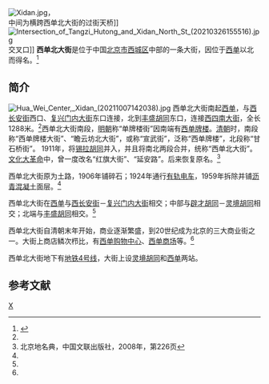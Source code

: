 {{Coord|39.90813|116.36783|type:landmark_region:CN-11_source:GoogleMaps|display=title}}
{{Infobox China Road
|路牌类型 = Beijing
|道路方向 = NS
|中文道路名称 = 西单北大街
|道路名称拼音 = XIDAN BEIDAJIE
|图片 = South end of Xidan North St (20211007134200).jpg
|图片说明 = 西单北大街南端（2021年10月摄）
|道路属性 = 
|道路总长度 = 
|车速限制 = 
|行车线数量 = 
|所在地区 = [[北京市|北京市]][[西城区|西城区]]
|起点 = [[西单|西单]]
|终点 = [[丰盛胡同|丰盛胡同]]东口
|路段主要建筑 = 
}}
[[File:Xidan.jpg|thumb]]，<br/>中间为横跨西单北大街的过街天桥]]
[[File:Intersection_of_Tangzi_Hutong_and_Xidan_North_St_(20210326155516).jpg|thumb]]交叉口]]
'''西单北大街'''是位于中国[[北京市|北京市]][[西城区|西城区]]中部的一条大街，因位于[[西单|西单]]以北而得名。<ref name=dq>{{cite book  | title = 《北京地方志·市政卷·道桥志》| publisher = 北京出版社| year = 2001|isbn=7-200-04454-7}}</ref>

==简介==
[[File:Hua_Wei_Center,_Xidan_(20211007142038).jpg|thumb]]
西单北大街南起[[西单|西单]]，与[[西长安街|西长安街]]西口、[[复兴门内大街|复兴门内大街]]东口连接，北到[[丰盛胡同|丰盛胡同]]东口，连接[[西四南大街|西四南大街]]，全长1288米。<ref name=dq/>西单北大街南段，[[明朝|明朝]]称“单牌楼街”因南端有[[西单牌楼|西单牌楼]]。[[清朝|清朝]]时，南段称“西单牌楼大街”、“瞻云坊北大街”，或称“宣武街”，泛称“西单牌楼”，北段称“甘石桥街”。 1911年，将[[锡拉胡同|锡拉胡同]]并入，并且将南北两段合并，统称“西单北大街”。[[文化大革命|文化大革命]]中，曾一度改名“红旗大街”、“延安路”。后来恢复原名。<ref name=bjdmd>北京地名典，中国文联出版社，2008年，第226页</ref>

西单北大街原为土路，1906年铺碎石；1924年通行[[有轨电车|有轨电车]]，1959年拆除并铺[[沥青|沥青]][[混凝土|混凝土]]面层。<ref name=dq/>

西单北大街在[[西单|西单]]与[[西长安街|西长安街]]－[[复兴门内大街|复兴门内大街]]相交；中部与[[辟才胡同|辟才胡同]]－[[灵境胡同|灵境胡同]]相交；北端与[[丰盛胡同|丰盛胡同]]相交。<ref name=dq/>

西单北大街自清朝末年开始，商业逐渐繁盛，到20世纪成为北京的三大商业街之一。大街上商店鳞次栉比，有[[西单购物中心|西单购物中心]]、[[西单商场|西单商场]]等。<ref name=bjdmd/>

西单北大街地下有[[北京地铁4号线|地铁4号线]]，大街上设[[灵境胡同站|灵境胡同]]和[[西单站|西单]]两站。

== 参考文献 ==
{{reflist}}

{{宣武门大街}}

[[Category:西城区道路|X]]